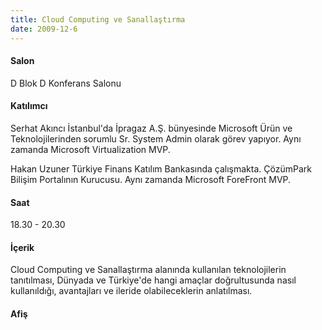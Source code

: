 ```yaml
---
title: Cloud Computing ve Sanallaştırma
date: 2009-12-6
---
```


#### Salon
D Blok D Konferans Salonu

#### Katılımcı
Serhat Akıncı
İstanbul'da İpragaz A.Ş. bünyesinde Microsoft Ürün ve Teknolojilerinden sorumlu Sr. System Admin olarak görev yapıyor. Aynı zamanda Microsoft Virtualization MVP.

Hakan Uzuner
Türkiye Finans Katılım Bankasında çalışmakta. ÇözümPark Bilişim Portalının Kurucusu. Aynı zamanda Microsoft ForeFront MVP.

#### Saat
18.30 - 20.30

#### İçerik
Cloud Computing ve Sanallaştırma alanında kullanılan teknolojilerin tanıtılması, Dünyada ve Türkiye'de hangi amaçlar doğrultusunda nasıl kullanıldığı, avantajları ve ileride olabileceklerin anlatılması.

#### Afiş
